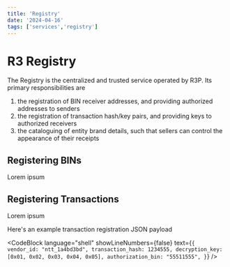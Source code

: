 ```yaml
---
title: 'Registry'
date: '2024-04-16'
tags: ['services','registry']
---
```


# R3 Registry

The Registry is the centralized and trusted service operated by R3P. Its primary responsibilities are
1. the registration of BIN receiver addresses, and providing authorized addresses to senders
2. the registration of transaction hash/key pairs, and providing keys to authorized receivers
3. the cataloguing of entity brand details, such that sellers can control the appearance of their receipts

## Registering BINs

Lorem ipsum

## Registering Transactions

Lorem ipsum

Here's an example transaction registration JSON payload

<CodeBlock
    language="shell"
    showLineNumbers={false}
    text={`{
  vendor_id: "ntt_1a4bd3bd",
  transaction_hash: 1234555,
  decryption_key: [0x01, 0x02, 0x03, 0x04, 0x05],
  authorization_bin: "55511555",
}`}
/>
